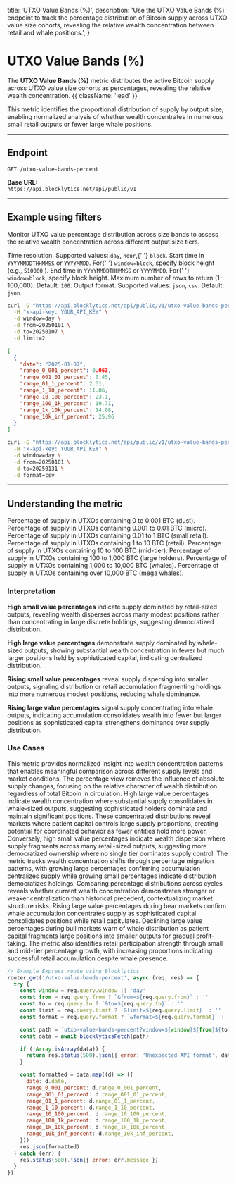  title: 'UTXO Value Bands (%)',
  description:
    'Use the UTXO Value Bands (%) endpoint to track the percentage distribution of Bitcoin supply across UTXO value size cohorts, revealing the relative wealth concentration between retail and whale positions.',
}

# UTXO Value Bands (%)

The **UTXO Value Bands (%)** metric distributes the active Bitcoin supply across UTXO value size cohorts as percentages, revealing the relative wealth concentration. {{ className: 'lead' }}

This metric identifies the proportional distribution of supply by output size, enabling normalized analysis of whether wealth concentrates in numerous small retail outputs or fewer large whale positions.

---

## Endpoint

`GET /utxo-value-bands-percent`

**Base URL:**  
`https://api.blocklytics.net/api/public/v1`

---

## Example using filters

<Row>
  <Col>

Monitor UTXO value percentage distribution across size bands to assess the relative wealth concentration across different output size tiers.

<Properties>
  <Property name="window" type="string">
    Time resolution. Supported values: <code>day</code>, <code>hour</code>,{' '}
    <code>block</code>.
  </Property>
  <Property name="from" type="string">
    Start time in <code>YYYYMMDDTHHMMSS</code> or <code>YYYYMMDD</code>. For{' '}
    <code>window=block</code>, specify block height (e.g., <code>510000</code>
    ).
  </Property>
  <Property name="to" type="string">
    End time in <code>YYYYMMDDTHHMMSS</code> or <code>YYYYMMDD</code>. For{' '}
    <code>window=block</code>, specify block height.
  </Property>
  <Property name="limit" type="integer">
    Maximum number of rows to return (1–100,000). Default: <code>100</code>.
  </Property>
  <Property name="format" type="string">
    Output format. Supported values: <code>json</code>, <code>csv</code>.
    Default: <code>json</code>.
  </Property>
</Properties>

  </Col>
  <Col>

```bash {title="Requesting UTXO Value Bands (%) data"}
curl -G "https://api.blocklytics.net/api/public/v1/utxo-value-bands-percent" \
  -H "x-api-key: YOUR_API_KEY" \
  -d window=day \
  -d from=20250101 \
  -d to=20250107 \
  -d limit=2
```

```json {title="Sample JSON response"}
[
  {
    "date": "2025-01-07",
    "range_0_001_percent": 0.063,
    "range_001_01_percent": 0.45,
    "range_01_1_percent": 2.31,
    "range_1_10_percent": 11.86,
    "range_10_100_percent": 23.1,
    "range_100_1k_percent": 19.71,
    "range_1k_10k_percent": 14.08,
    "range_10k_inf_percent": 25.96
  }
]
```

```bash {title="Exporting as CSV"}
curl -G "https://api.blocklytics.net/api/public/v1/utxo-value-bands-percent" \
  -H "x-api-key: YOUR_API_KEY" \
  -d window=day \
  -d from=20250101 \
  -d to=20250131 \
  -d format=csv
```

  </Col>
</Row>

---

## Understanding the metric

<Row>
  <Col>

<Properties>
  <Property name="range_0_001_percent" type="number">
    Percentage of supply in UTXOs containing 0 to 0.001 BTC (dust).
  </Property>
  <Property name="range_001_01_percent" type="number">
    Percentage of supply in UTXOs containing 0.001 to 0.01 BTC (micro).
  </Property>
  <Property name="range_01_1_percent" type="number">
    Percentage of supply in UTXOs containing 0.01 to 1 BTC (small retail).
  </Property>
  <Property name="range_1_10_percent" type="number">
    Percentage of supply in UTXOs containing 1 to 10 BTC (retail).
  </Property>
  <Property name="range_10_100_percent" type="number">
    Percentage of supply in UTXOs containing 10 to 100 BTC (mid-tier).
  </Property>
  <Property name="range_100_1k_percent" type="number">
    Percentage of supply in UTXOs containing 100 to 1,000 BTC (large holders).
  </Property>
  <Property name="range_1k_10k_percent" type="number">
    Percentage of supply in UTXOs containing 1,000 to 10,000 BTC (whales).
  </Property>
  <Property name="range_10k_inf_percent" type="number">
    Percentage of supply in UTXOs containing over 10,000 BTC (mega whales).
  </Property>
</Properties>

### Interpretation

**High small value percentages** indicate supply dominated by retail-sized outputs, revealing wealth disperses across many modest positions rather than concentrating in large discrete holdings, suggesting democratized distribution.

**High large value percentages** demonstrate supply dominated by whale-sized outputs, showing substantial wealth concentration in fewer but much larger positions held by sophisticated capital, indicating centralized distribution.

**Rising small value percentages** reveal supply dispersing into smaller outputs, signaling distribution or retail accumulation fragmenting holdings into more numerous modest positions, reducing whale dominance.

**Rising large value percentages** signal supply concentrating into whale outputs, indicating accumulation consolidates wealth into fewer but larger positions as sophisticated capital strengthens dominance over supply distribution.

### Use Cases

This metric provides normalized insight into wealth concentration patterns that enables meaningful comparison across different supply levels and market conditions. The percentage view removes the influence of absolute supply changes, focusing on the relative character of wealth distribution regardless of total Bitcoin in circulation. High large value percentages indicate wealth concentration where substantial supply consolidates in whale-sized outputs, suggesting sophisticated holders dominate and maintain significant positions. These concentrated distributions reveal markets where patient capital controls large supply proportions, creating potential for coordinated behavior as fewer entities hold more power. Conversely, high small value percentages indicate wealth dispersion where supply fragments across many retail-sized outputs, suggesting more democratized ownership where no single tier dominates supply control. The metric tracks wealth concentration shifts through percentage migration patterns, with growing large percentages confirming accumulation centralizes supply while growing small percentages indicate distribution democratizes holdings. Comparing percentage distributions across cycles reveals whether current wealth concentration demonstrates stronger or weaker centralization than historical precedent, contextualizing market structure risks. Rising large value percentages during bear markets confirm whale accumulation concentrates supply as sophisticated capital consolidates positions while retail capitulates. Declining large value percentages during bull markets warn of whale distribution as patient capital fragments large positions into smaller outputs for gradual profit-taking. The metric also identifies retail participation strength through small and mid-tier percentage growth, with increasing proportions indicating successful retail accumulation despite whale presence.

  </Col>
  <Col>

```js {title="Node.js (Express) example"}
// Example Express route using Blocklytics
router.get('/utxo-value-bands-percent', async (req, res) => {
  try {
    const window = req.query.window || 'day'
    const from = req.query.from ? `&from=${req.query.from}` : ''
    const to = req.query.to ? `&to=${req.query.to}` : ''
    const limit = req.query.limit ? `&limit=${req.query.limit}` : ''
    const format = req.query.format ? `&format=${req.query.format}` : ''

    const path = `utxo-value-bands-percent?window=${window}${from}${to}${limit}${format}`
    const data = await blocklyticsFetch(path)

    if (!Array.isArray(data)) {
      return res.status(500).json({ error: 'Unexpected API format', data })
    }

    const formatted = data.map((d) => ({
      date: d.date,
      range_0_001_percent: d.range_0_001_percent,
      range_001_01_percent: d.range_001_01_percent,
      range_01_1_percent: d.range_01_1_percent,
      range_1_10_percent: d.range_1_10_percent,
      range_10_100_percent: d.range_10_100_percent,
      range_100_1k_percent: d.range_100_1k_percent,
      range_1k_10k_percent: d.range_1k_10k_percent,
      range_10k_inf_percent: d.range_10k_inf_percent,
    }))
    res.json(formatted)
  } catch (err) {
    res.status(500).json({ error: err.message })
  }
})
```

  </Col>
</Row>

